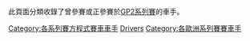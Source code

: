 {{Commons cat|GP2 Series drivers}}
此頁面分類收錄了曾參賽或正參賽於[[GP2系列賽|GP2系列賽]]的車手。

[[Category:各系列賽方程式賽車車手|Category:各系列賽方程式賽車車手]]
[[Category:GP2系列賽|Drivers]]
[[Category:各歐洲系列賽賽車手|Category:各歐洲系列賽賽車手]]